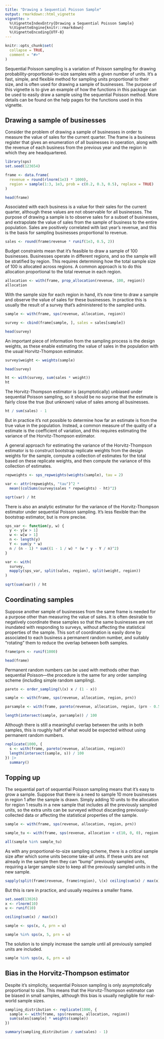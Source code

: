 ```yaml
---
title: "Drawing a Sequential Poisson Sample"
output: rmarkdown::html_vignette
vignette: >
  %\VignetteIndexEntry{Drawing a Sequential Poisson Sample}
  %\VignetteEngine{knitr::rmarkdown}
  %\VignetteEncoding{UTF-8}
---
```


```r
knitr::opts_chunk$set(
  collapse = TRUE,
  comment = "#>"
)
```

Sequential Poisson sampling is a variation of Poisson sampling for drawing probability-proportional-to-size samples with a given number of units. It's a fast, simple, and flexible method for sampling units proportional to their size, and is often used for drawing a sample of businesses. The purpose of this vignette is to give an example of how the functions in this package can be used to easily draw a sample using the sequential Poisson method. More details can be found on the help pages for the functions used in this vignette.

## Drawing a sample of businesses

Consider the problem of drawing a sample of businesses in order to measure the value of sales for the current quarter. The frame is a business register that gives an enumeration of all businesses in operation, along with the revenue of each business from the previous year and the region in which they are headquartered.

```r
library(sps)
set.seed(123654)

frame <- data.frame(
  revenue = round(rlnorm(1e3) * 1000), 
  region = sample(1:3, 1e3, prob = c(0.2, 0.3, 0.5), replace = TRUE)
)

head(frame)
```

Associated with each business is a value for their sales for the current quarter, although these values are not observable for all businesses. The purpose of drawing a sample is to observe sales for a subset of businesses, and extrapolate the value of sales from the sample of business to the entire population. Sales are positively correlated with last year's revenue, and this is the basis for sampling businesses proportional to revenue.

```r
sales <- round(frame$revenue * runif(1e3, 0.5, 2))
```

Budget constraints mean that it's feasible to draw a sample of 100 businesses. Businesses operate in different regions, and so the sample will be stratified by region. This requires determining how the total sample size of 100 is allocated across regions. A common approach is to do this allocation proportional to the total revenue in each region.

```r
allocation <- with(frame, prop_allocation(revenue, 100, region))
allocation
```

With the sample size for each region in hand, it's now time to draw a sample and observe the value of sales for these businesses. In practice this is usually the result of a survey that's administered to the sampled units.

```r
sample <- with(frame, sps(revenue, allocation, region))

survey <- cbind(frame[sample, ], sales = sales[sample])

head(survey)
```

An important piece of information from the sampling process is the design weights, as these enable estimating the value of sales in the population with the usual Horvitz-Thompson estimator.

```r
survey$weight <- weights(sample)

head(survey)
```

```r
ht <- with(survey, sum(sales * weight))
ht
```

The Horvitz-Thompson estimator is (asymptotically) unbiased under sequential Poisson sampling, so it should be no surprise that the estimate is fairly close the true (but unknown) value of sales among all businesses.

```r
ht / sum(sales) - 1
```

But in practice it's not possible to determine how far an estimate is from the true value in the population. Instead, a common measure of the quality of a estimate is the coefficient of variation, and this requires estimating the variance of the Horvitz-Thompson estimator.

A general approach for estimating the variance of the Horvitz-Thompson estimator is to construct bootstrap replicate weights from the design weights for the sample, compute a collection of estimates for the total based on these replicate weights, and then compute the variance of this collection of estimates. 

```r
repweights <- sps_repweights(weights(sample), tau = 2)

var <- attr(repweights, "tau")^2 * 
  mean((colSums(survey$sales * repweights) - ht)^2)

sqrt(var) / ht
```

There is also an analytic estimator for the variance of the Horvitz-Thompson estimator under sequential Poisson sampling. It's less flexible than the bootstrap estimator, but is more precise.

```r
sps_var <- function(y, w) {
  y <- y[w > 1]
  w <- w[w > 1]
  n <- length(y)
  Y <- sum(y * w)
  n / (n - 1) * sum((1 - 1 / w) * (w * y - Y / n)^2)
}

var <- with(
  survey, 
  mapply(sps_var, split(sales, region), split(weight, region))
)
             
sqrt(sum(var)) / ht
```

## Coordinating samples

Suppose another sample of businesses from the same frame is needed for a purpose other than measuring the value of sales. It is often desirable to negatively coordinate these samples so that the same businesses are not inundated with responding to surveys, without affecting the statistical properties of the sample. This sort of coordination is easily done by associated to each business a permanent random number, and suitably "rotating" them to reduce the overlap between both samples.

```r
frame$prn <- runif(1000)

head(frame)
```

Permanent random numbers can be used with methods other than sequential Poisson---the procedure is the same for any order sampling scheme (including simple random sampling).

```r
pareto <- order_sampling(\(x) x / (1 - x))

sample <- with(frame, sps(revenue, allocation, region, prn))

parsample <- with(frame, pareto(revenue, allocation, region, (prn - 0.5) %% 1))

length(intersect(sample, parsample)) / 100
```

Although there is still a meaningful overlap between the units in both samples, this is roughly half of what would be expected without using permanent random numbers.

```r
replicate(1000, {
  s <- with(frame, pareto(revenue, allocation, region))
  length(intersect(sample, s)) / 100
}) |> 
  summary()
```

## Topping up

The sequential part of sequential Poisson sampling means that it's easy to grow a sample. Suppose that there is a need to sample 10 more businesses in region 1 after the sample is drawn. Simply adding 10 units to the allocation for region 1 results in a new sample that includes all the previously sampled units, so the extra units can be surveyed without discarding previously-collected data or affecting the statistical properties of the sample.

```r
sample <- with(frame, sps(revenue, allocation, region, prn))

sample_tu <- with(frame, sps(revenue, allocation + c(10, 0, 0), region, prn))

all(sample %in% sample_tu)
```

As with any proportional-to-size sampling scheme, there is a critical sample size after which some units become take-all units. If these units are not already in the sample then they can "bump" previously sampled units, requiring a larger sample size to keep all the previously sampled units in the new sample.

```r
sapply(split(frame$revenue, frame$region), \(x) ceiling(sum(x) / max(x)))
```

But this is rare in practice, and usually requires a smaller frame.

```r
set.seed(13026)
x <- rlnorm(10)
u <- runif(10)

ceiling(sum(x) / max(x))

sample <- sps(x, 4, prn = u)

sample %in% sps(x, 5, prn = u)
```

The solution is to simply increase the sample until all previously sampled units are included.

```r
sample %in% sps(x, 6, prn = u)
```

## Bias in the Horvitz-Thompson estimator

Despite it's simplicity, sequential Poisson sampling is only asymptotically proportional to size. This means that the Horvitz-Thompson estimator can be biased in small samples, although this bias is usually negligible for real-world sample sizes.

```r
sampling_distribution <- replicate(1000, {
  sample <- with(frame, sps(revenue, allocation, region))
  sum(sales[sample] * weights(sample))
})

summary(sampling_distribution / sum(sales) - 1)
```
